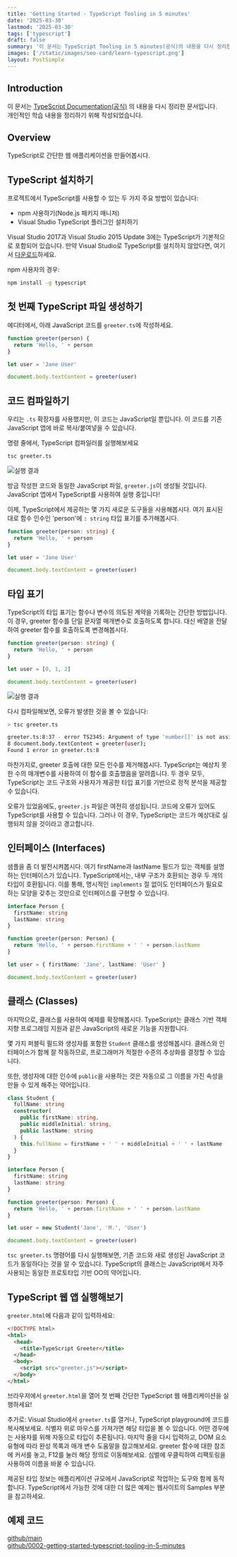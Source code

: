 ```yaml
---
title: 'Getting Started - TypeScript Tooling in 5 minutes'
date: '2025-03-30'
lastmod: '2025-03-30'
tags: ['typescript']
draft: false
summary: '이 문서는 TypeScript Tooling in 5 minutes(공식)의 내용을 다시 정리한 문서입니다. 개인적인 학습 내용을 정리하기 위해 작성되었습니다.'
images: ['/static/images/seo-card/learn-typescript.png']
layout: PostSimple
---
```


## Introduction

이 문서는 [TypeScript Documentation(공식)](https://www.typescriptlang.org/docs) 의 내용을 다시 정리한 문서입니다.  
개인적인 학습 내용을 정리하기 위해 작성되었습니다.

<TOCInline toc={props.toc} exclude='Introduction' />

## Overview

TypeScript로 간단한 웹 애플리케이션을 만들어봅시다.

## TypeScript 설치하기

프로젝트에서 TypeScript를 사용할 수 있는 두 가지 주요 방법이 있습니다:

- npm 사용하기(Node.js 패키지 매니저)
- Visual Studio TypeScript 플러그인 설치하기

Visual Studio 2017과 Visual Studio 2015 Update 3에는 TypeScript가 기본적으로 포함되어 있습니다. 만약 Visual Studio로 TypeScript를 설치하지 않았다면, 여기서 [다운로드](https://www.typescriptlang.org/download/)하세요.

npm 사용자의 경우:

```bash
npm install -g typescript
```

## 첫 번째 TypeScript 파일 생성하기

에디터에서, 아래 JavaScript 코드를 `greeter.ts`에 작성하세요.

```ts
function greeter(person) {
  return 'Hello, ' + person
}

let user = 'Jane User'

document.body.textContent = greeter(user)
```

## 코드 컴파일하기

우리는 `.ts` 확장자를 사용했지만, 이 코드는 JavaScript일 뿐입니다. 이 코드를 기존 JavaScript 앱에 바로 복사/붙여넣을 수 있습니다.

명령 줄에서, TypeScript 컴파일러를 실행해보세요

```bash
tsc greeter.ts
```

![실행 결과](/static/blog-images/learn-typescript/0002-getting-started-typescript-tooling-in-5-minutes-01.png)

방금 작성한 코드와 동일한 JavaScript 파일, `greeter.js`이 생성될 것입니다. JavaScript 앱에서 TypeScript를 사용하여 실행 중입니다!

이제, TypeScript에서 제공하는 몇 가지 새로운 도구들을 사용해봅시다. 여기 표시된 대로 함수 인수인 'person'에 `: string` 타입 표기를 추가해봅시다.

```ts
function greeter(person: string) {
  return 'Hello, ' + person
}

let user = 'Jane User'

document.body.textContent = greeter(user)
```

## 타입 표기

TypeScript의 타입 표기는 함수나 변수의 의도된 계약을 기록하는 간단한 방법입니다.
이 경우, greeter 함수를 단일 문자열 매개변수로 호출하도록 합니다. 대신 배열을 전달하여 greeter 함수를 호출하도록 변경해봅시다.

```ts
function greeter(person: string) {
  return 'Hello, ' + person
}

let user = [0, 1, 2]

document.body.textContent = greeter(user)
```

![실행 결과](/static/blog-images/learn-typescript/0002-getting-started-typescript-tooling-in-5-minutes-02.png)

다시 컴파일해보면, 오류가 발생한 것을 볼 수 있습니다:

```bash
> tsc greeter.ts

greeter.ts:8:37 - error TS2345: Argument of type 'number[]' is not assignable to parameter of type 'string'.
8 document.body.textContent = greeter(user);
Found 1 error in greeter.ts:8

```

마찬가지로, greeter 호출에 대한 모든 인수를 제거해봅시다. TypeScript는 예상치 못한 수의 매개변수를 사용하여 이 함수를 호출했음을 알려줍니다. 두 경우 모두, TypeScript는 코드 구조와 사용자가 제공한 타입 표기를 기반으로 정적 분석을 제공할 수 있습니다.

오류가 있었음에도, `greeter.js` 파일은 여전히 생성됩니다. 코드에 오류가 있어도 TypeScript를 사용할 수 있습니다. 그러나 이 경우, TypeScript는 코드가 예상대로 실행되지 않을 것이라고 경고합니다.

## 인터페이스 (Interfaces)

샘플을 좀 더 발전시켜봅시다. 여기 firstName과 lastName 필드가 있는 객체를 설명하는 인터페이스가 있습니다.
TypeScript에서는, 내부 구조가 호환되는 경우 두 개의 타입이 호환됩니다.
이를 통해, 명시적인 `implements` 절 없이도 인터페이스가 필요로 하는 모양을 갖추는 것만으로 인터페이스를 구현할 수 있습니다.

```ts
interface Person {
  firstName: string
  lastName: string
}

function greeter(person: Person) {
  return 'Hello, ' + person.firstName + ' ' + person.lastName
}

let user = { firstName: 'Jane', lastName: 'User' }

document.body.textContent = greeter(user)
```

## 클래스 (Classes)

마지막으로, 클래스를 사용하여 예제를 확장해봅시다. TypeScript는 클래스 기반 객체 지향 프로그래밍 지원과 같은 JavaScript의 새로운 기능을 지원합니다.

몇 가지 퍼블릭 필드와 생성자를 포함한 `Student` 클래스를 생성해봅시다. 클래스와 인터페이스가 함께 잘 작동하므로, 프로그래머가 적절한 수준의 추상화를 결정할 수 있습니다.

또한, 생성자에 대한 인수에 `public`을 사용하는 것은 자동으로 그 이름을 가진 속성을 만들 수 있게 해주는 약어입니다.

```ts
class Student {
  fullName: string
  constructor(
    public firstName: string,
    public middleInitial: string,
    public lastName: string
  ) {
    this.fullName = firstName + ' ' + middleInitial + ' ' + lastName
  }
}

interface Person {
  firstName: string
  lastName: string
}

function greeter(person: Person) {
  return 'Hello, ' + person.firstName + ' ' + person.lastName
}

let user = new Student('Jane', 'M.', 'User')

document.body.textContent = greeter(user)
```

`tsc greeter.ts` 명령어를 다시 실행해보면, 기존 코드와 새로 생성된 JavaScript 코드가 동일하다는 것을 알 수 있습니다.
TypeScript의 클래스는 JavaScript에서 자주 사용되는 동일한 프로토타입 기반 OO의 약어입니다.

## TypeScript 웹 앱 실행해보기

`greeter.html`에 다음과 같이 입력하세요:

```html
<!DOCTYPE html>
<html>
  <head>
    <title>TypeScript Greeter</title>
  </head>
  <body>
    <script src="greeter.js"></script>
  </body>
</html>
```

브라우저에서 `greeter.html`을 열어 첫 번째 간단한 TypeScript 웹 애플리케이션을 실행하세요!

추가로: Visual Studio에서 `greeter.ts`를 열거나, TypeScript playground에 코드를 복사해보세요.
식별자 위로 마우스를 가져가면 해당 타입을 볼 수 있습니다. 어떤 경우에는 사용자를 위해 자동으로 타입이 추론됩니다.
마지막 줄을 다시 입력하고, DOM 요소 유형에 따라 완성 목록과 매개 변수 도움말을 참고해보세요.
greeter 함수에 대한 참조에 커서를 놓고, F12를 눌러 해당 정의로 이동해보세요.
심벌에 우클릭하여 리팩토링을 사용하여 이름을 바꿀 수 있습니다.

제공된 타입 정보는 애플리케이션 규모에서 JavaScript로 작업하는 도구와 함께 동작합니다.
TypeScript에서 가능한 것에 대한 더 많은 예제는 웹사이트의 Samples 부분을 참고하세요.

## 예제 코드

[github/main](https://github.com/seniya/study-typescript)  
[github/0002-getting-started-typescript-tooling-in-5-minutes](https://github.com/seniya/study-typescript/tree/main/0002-getting-started-typescript-tooling-in-5-minutes)
